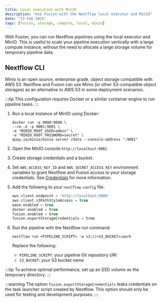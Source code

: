 ```yaml
---
title: Local execution with MinIO
description: "Use Fusion with the Nextflow local executor and MinIO"
date: "13 Feb 2025"
tags: [fusion, storage, compute, local, minio]
---
```


With Fusion, you can run Nextflow pipelines using the local executor and MinIO. This
is useful to scale your pipeline execution vertically with a large compute instance, without the need to allocate
a large storage volume for temporary pipeline data.

## Nextflow CLI

Minio is an open source, enterprise grade, object storage compatible with AWS S3.
Nextflow and Fusion can use Minio (or other S3-compatible object storages) as an alternative to AWS S3 in some deployment scenarios.

:::tip
This configuration requires Docker or a similar container engine to run pipeline tasks.
:::

1. Run a local instance of MinIO using Docker:

    ```
    docker run -p 9000:9000 \
    --rm -d -p 9001:9001 \
    -e "MINIO_ROOT_USER=admin" \
    -e "MINIO_ROOT_PASSWORD=secret" \
    quay.io/minio/minio server /data --console-address ":9001"
    ```

1. Open the MinIO console `http://localhost:9001`

1. Create storage credentials and a bucket.

1. Set `AWS_ACCESS_KEY_ID` and `AWS_SECRET_ACCESS_KEY` environment variables to grant Nextflow and Fusion access to your storage credentials. See [Credentials](https://www.nextflow.io/docs/latest/google.html#credentials) for more information.

1. Add the following to your `nextflow.config` file:

    ```groovy
    aws.client.endpoint = 'http://localhost:9000'
    aws.client.s3PathStyleAccess = true
    wave.enabled = true
    docker.enabled = true
    fusion.enabled = true
    fusion.exportStorageCredentials = true
    ```

1. Run the pipeline with the Nextflow run command:

    ```
    nextflow run <PIPELINE_SCRIPT> -w s3://<S3_BUCKET>/work
    ```

    Replace the following:
    - `PIPELINE_SCRIPT`: your pipeline Git repository URI
    - `S3_BUCKET`: your S3 bucket name

:::tip
To achieve optimal performance, set up an SSD volume as the temporary directory.
:::

:::warning
The option `fusion.exportStorageCredentials` leaks credentials on the task launcher script created by Nextflow.
This option should only be used for testing and development purposes.
:::
